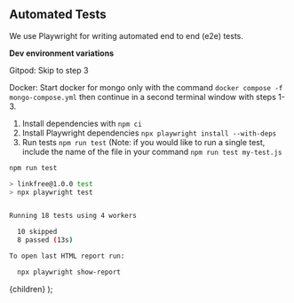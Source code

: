 
## Automated Tests

We use <Link href="http://playwright.dev">Playwright</Link> for writing automated end to end (e2e) tests.

**Dev environment variations**

Gitpod: Skip to step 3

Docker: Start docker for mongo only with the command `docker compose -f mongo-compose.yml` then continue in a second terminal window with steps 1-3.

1. Install dependencies with `npm ci`
1. Install Playwright dependencies `npx playwright install --with-deps`
1. Run tests `npm run test` (Note: if you would like to run a single test, include the name of the file in your command `npm run test my-test.js`

```bash
npm run test

> linkfree@1.0.0 test
> npx playwright test


Running 18 tests using 4 workers

  10 skipped
  8 passed (13s)

To open last HTML report run:

  npx playwright show-report
```

  <DocsLayout title="LinkFree Automated Tests Documentation">
    {children}
  </DocsLayout>
);

